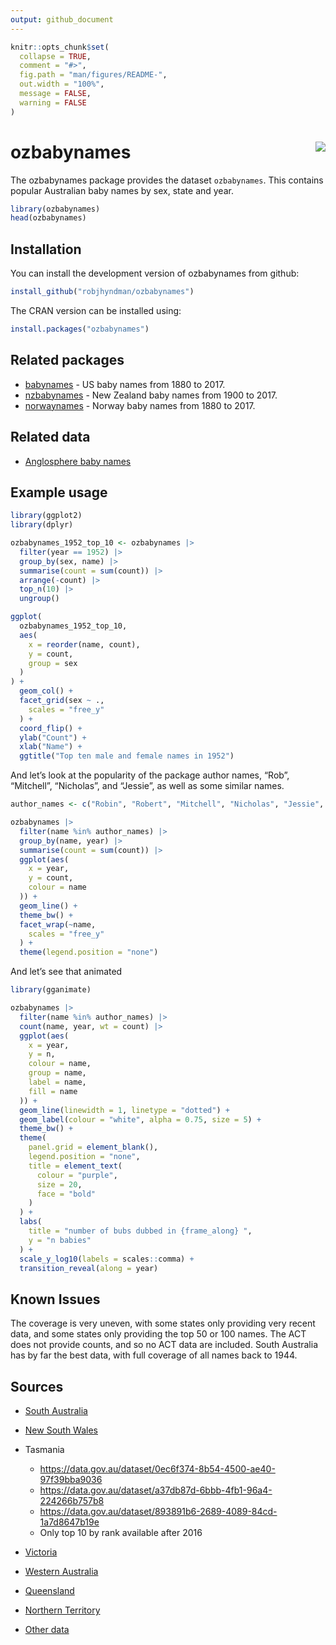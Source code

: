 ```yaml
---
output: github_document
---
```


<!-- README.md is generated from README.Rmd. Please edit that file -->

```r
knitr::opts_chunk$set(
  collapse = TRUE,
  comment = "#>",
  fig.path = "man/figures/README-",
  out.width = "100%",
  message = FALSE,
  warning = FALSE
)
```

# ozbabynames <img src="man/figures/logo.png" align="right" />

The ozbabynames package provides the dataset `ozbabynames`. This contains popular Australian baby names by sex, state and year.

```r
library(ozbabynames)
head(ozbabynames)
```

## Installation

You can install the development version of ozbabynames from github:

```r
install_github("robjhyndman/ozbabynames")
```

The CRAN version can be installed using:

```r
install.packages("ozbabynames")
```

## Related packages

* [babynames](https://hadley.github.io/babynames/) - US baby names from 1880 to 2017.
* [nzbabynames](https://ekothe.github.io/nzbabynames/) - New Zealand baby names from 1900 to 2017.
* [norwaynames](https://github.com/ekothe/norwaynames) - Norway baby names from 1880 to 2017.

## Related data

* [Anglosphere baby names](https://github.com/kkoopmans/anglosphere-baby-names)

## Example usage

```r
library(ggplot2)
library(dplyr)

ozbabynames_1952_top_10 <- ozbabynames |>
  filter(year == 1952) |>
  group_by(sex, name) |>
  summarise(count = sum(count)) |>
  arrange(-count) |>
  top_n(10) |>
  ungroup()

ggplot(
  ozbabynames_1952_top_10,
  aes(
    x = reorder(name, count),
    y = count,
    group = sex
  )
) +
  geom_col() +
  facet_grid(sex ~ .,
    scales = "free_y"
  ) +
  coord_flip() +
  ylab("Count") +
  xlab("Name") +
  ggtitle("Top ten male and female names in 1952")
```

And let's look at the popularity of the package author names, "Rob", "Mitchell", "Nicholas", and "Jessie", as well as some similar names.

```r
author_names <- c("Robin", "Robert", "Mitchell", "Nicholas", "Jessie", "Jessica")

ozbabynames |>
  filter(name %in% author_names) |>
  group_by(name, year) |>
  summarise(count = sum(count)) |>
  ggplot(aes(
    x = year,
    y = count,
    colour = name
  )) +
  geom_line() +
  theme_bw() +
  facet_wrap(~name,
    scales = "free_y"
  ) +
  theme(legend.position = "none")
```

And let's see that animated

```r
library(gganimate)

ozbabynames |>
  filter(name %in% author_names) |>
  count(name, year, wt = count) |>
  ggplot(aes(
    x = year,
    y = n,
    colour = name,
    group = name,
    label = name,
    fill = name
  )) +
  geom_line(linewidth = 1, linetype = "dotted") +
  geom_label(colour = "white", alpha = 0.75, size = 5) +
  theme_bw() +
  theme(
    panel.grid = element_blank(),
    legend.position = "none",
    title = element_text(
      colour = "purple",
      size = 20,
      face = "bold"
    )
  ) +
  labs(
    title = "number of bubs dubbed in {frame_along} ",
    y = "n babies"
  ) +
  scale_y_log10(labels = scales::comma) +
  transition_reveal(along = year)
```


## Known Issues

The coverage is very uneven, with some states only providing very recent data, and some states only providing the top 50 or 100 names. The ACT does not provide counts, and so no ACT data are included. South Australia has by far the best data, with full coverage of all names back to 1944.

## Sources

* [South Australia](https://data.sa.gov.au/data/dataset/popular-baby-names)
* [New South Wales](https://data.nsw.gov.au/data/dataset/popular-baby-names-from-1952)
* Tasmania

  - <https://data.gov.au/dataset/0ec6f374-8b54-4500-ae40-97f39bba9036>
  - <https://data.gov.au/dataset/a37db87d-6bbb-4fb1-96a4-224266b757b8>
  - <https://data.gov.au/dataset/893891b6-2689-4089-84cd-1a7d8647b19e>
  - Only top 10 by rank available after 2016

* [Victoria](https://www.bdm.vic.gov.au/births/naming-your-child/popular-baby-names-in-victoria)
* [Western Australia](https://www.wa.gov.au/organisation/department-of-justice/the-registry-of-births-deaths-and-marriages/popular-baby-names)
* [Queensland](https://www.data.qld.gov.au/dataset/top-100-baby-names)
* [Northern Territory](https://nt.gov.au/law/bdm/popular-baby-names)
* [Other data](https://search.data.gov.au/search?q=baby%20names)
